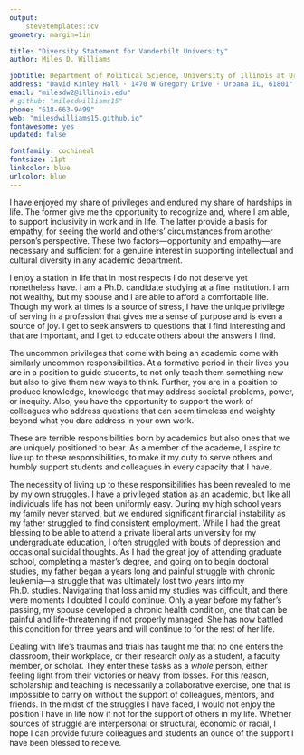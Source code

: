```yaml
---
output: 
    stevetemplates::cv
geometry: margin=1in

title: "Diversity Statement for Vanderbilt University"
author: Miles D. Williams

jobtitle: Department of Political Science, University of Illinois at Urbana-Champaign
address: "David Kinley Hall · 1470 W Gregory Drive · Urbana IL, 61801"
email: "milesdw2@illinois.edu"
# github: "milesdwilliams15"
phone: "618-663-9499"
web: "milesdwilliams15.github.io"
fontawesome: yes
updated: false

fontfamily: cochineal
fontsize: 11pt
linkcolor: blue
urlcolor: blue
---
```


\vspace*{10mm}
I have enjoyed my share of privileges and endured my share of hardships in life. The former give me the opportunity to recognize and, where I am able, to support inclusivity in work and in life. The latter provide a basis for empathy, for seeing the world and others' circumstances from another person's perspective. These two factors---opportunity and empathy---are necessary and sufficient for a genuine interest in supporting intellectual and cultural diversity in any academic department.

I enjoy a station in life that in most respects I do not deserve yet nonetheless have. I am a Ph.D. candidate studying at a fine institution. I am not wealthy, but my spouse and I are able to afford a comfortable life. Though my work at times is a source of stress, I have the unique privilege of serving in a profession that gives me a sense of purpose and is even a source of joy. I get to seek answers to questions that I find interesting and that are important, and I get to educate others about the answers I find.

The uncommon privileges that come with being an academic come with similarly uncommon responsibilities. At a formative period in their lives you are in a position to guide students, to not only teach them something new but also to give them new ways to think. Further, you are in a position to produce knowledge, knowledge that may address societal problems, power, or inequity. Also, you have the opportunity to support the work of colleagues who address questions that can seem timeless and weighty beyond what you dare address in your own work.

These are terrible responsibilities born by academics but also ones that we are uniquely positioned to bear. As a member of the academe, I aspire to live up to these responsibilities, to make it my duty to serve others and humbly support students and colleagues in every capacity that I have.

The necessity of living up to these responsibilities has been revealed to me by my own struggles. I have a privileged station as an academic, but like all individuals life has not been uniformly easy. During my high school years my family never starved, but we endured significant financial instability as my father struggled to find consistent employment. While I had the great blessing to be able to attend a private liberal arts university for my undergraduate education, I often struggled with bouts of depression and occasional suicidal thoughts. As I had the great joy of attending graduate school, completing a master's degree, and going on to begin doctoral studies, my father began a years long and painful struggle with chronic leukemia---a struggle that was ultimately lost two years into my Ph.D. studies. Navigating that loss amid my studies was difficult, and there were moments I doubted I could continue. Only a year before my father's passing, my spouse developed a chronic health condition, one that can be painful and life-threatening if not properly managed. She has now battled this condition for three years and will continue to for the rest of her life.

Dealing with life's traumas and trials has taught me that no one enters the classroom, their workplace, or their research *only* as a student, a faculty member, or scholar. They enter these tasks as a *whole* person, either feeling light from their victories or heavy from losses. For this reason, scholarship and teaching is necessarily a collaborative exercise, one that is impossible to carry on without the support of colleagues, mentors, and friends. In the midst of the struggles I have faced, I would not enjoy the position I have in life now if not for the support of others in my life. Whether sources of struggle are interpersonal or structural, economic or racial, I hope I can provide future colleagues and students an ounce of the support I have been blessed to receive.
